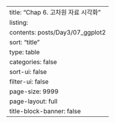 ---
title: "Chap 6. 고차원 자료 시각화"
listing:
  contents: posts/Day3/07_ggplot2
  sort: "title"
  type: table
  categories: false
  sort-ui: false
  filter-ui: false
  page-size: 9999
page-layout: full
title-block-banner: false
---